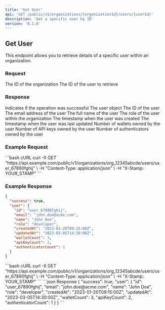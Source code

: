 ```yaml
---
title: 'Get User'
api: 'GET /public/v1/organizations/{organizationId}/users/{userId}'
description: 'Get a specific user by ID'
version: '0.1.0'
---
```


## Get User

This endpoint allows you to retrieve details of a specific user within an organization.

### Request

<ParamField path="organizationId" type="string" required>
  The ID of the organization
</ParamField>

<ParamField path="userId" type="string" required>
  The ID of the user to retrieve
</ParamField>

### Response

<ResponseField name="success" type="boolean">
  Indicates if the operation was successful
</ResponseField>

<ResponseField name="user" type="object">
  The user object
</ResponseField>

<ResponseField name="user.id" type="string">
  The ID of the user
</ResponseField>

<ResponseField name="user.email" type="string">
  The email address of the user
</ResponseField>

<ResponseField name="user.name" type="string">
  The full name of the user
</ResponseField>

<ResponseField name="user.role" type="string">
  The role of the user within the organization
</ResponseField>

<ResponseField name="user.createdAt" type="string">
  The timestamp when the user was created
</ResponseField>

<ResponseField name="user.updatedAt" type="string">
  The timestamp when the user was last updated
</ResponseField>

<ResponseField name="user.walletCount" type="number">
  Number of wallets owned by the user
</ResponseField>

<ResponseField name="user.apiKeyCount" type="number">
  Number of API keys owned by the user
</ResponseField>

<ResponseField name="user.authenticatorCount" type="number">
  Number of authenticators owned by the user
</ResponseField>

### Example Request

<CodeGroup>
```bash cURL
curl -X GET "https://api.example.com/public/v1/organizations/org_12345abcde/users/user_67890fghij" \
  -H "Content-Type: application/json" \
  -H "X-Stamp: YOUR_STAMP"
```
</CodeGroup>

### Example Response

```json
{
  "success": true,
  "user": {
    "id": "user_67890fghij",
    "email": "john.doe@acme.com",
    "name": "John Doe",
    "role": "developer",
    "createdAt": "2023-01-20T09:15:00Z",
    "updatedAt": "2023-03-05T14:30:00Z",
    "walletCount": 3,
    "apiKeyCount": 2,
    "authenticatorCount": 1
  }
}
```

<RequestExample>
```bash cURL
curl -X GET "https://api.example.com/public/v1/organizations/org_12345abcde/users/user_67890fghij" \
  -H "Content-Type: application/json" \
  -H "X-Stamp: YOUR_STAMP"
```
</RequestExample>

<ResponseExample>
```json Response
{
  "success": true,
  "user": {
    "id": "user_67890fghij",
    "email": "john.doe@acme.com",
    "name": "John Doe",
    "role": "developer",
    "createdAt": "2023-01-20T09:15:00Z",
    "updatedAt": "2023-03-05T14:30:00Z",
    "walletCount": 3,
    "apiKeyCount": 2,
    "authenticatorCount": 1
  }
}
```
</ResponseExample>
